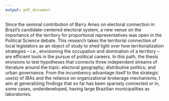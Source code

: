 ```yaml
---
output: pdf_document
---
```


Since the seminal contribution of Barry Ames on electoral connection in Brazil’s candidate-centered electoral system, a new venue on the importance of the territory for proportional representatives was open in the Political Science debate. This research takes the territorial connection of local legislators as an object of study to shed light over how territorialization strategies -- i.e., envisioning the occupation and domination of a territory -- are efficient tools in the pursue of political careers. In this path, the thesis envisions to test hypotheses that connects three independent streams of literature around the topic: electoral geography; distributive politics; and urban governance. From the incumbency advantage itself to the strategic use(s) of IBAs and the reliance on organizational brokerage mechanisms, I aim at generalizing findings that so far has been sparsely connected or in, some cases, underdeveloped, having large Brazilian municipalities as laboratories.